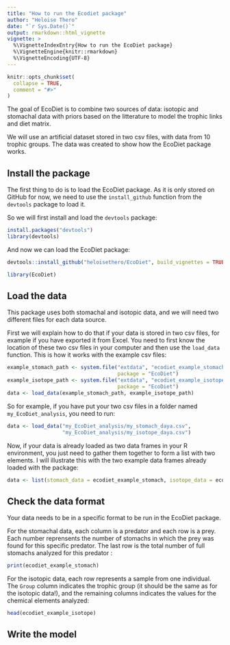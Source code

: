 ```yaml
---
title: "How to run the Ecodiet package"
author: "Heloise Thero"
date: "`r Sys.Date()`"
output: rmarkdown::html_vignette
vignette: >
  %\VignetteIndexEntry{How to run the EcoDiet package}
  %\VignetteEngine{knitr::rmarkdown}
  %\VignetteEncoding{UTF-8}
---
```


```r
knitr::opts_chunk$set(
  collapse = TRUE,
  comment = "#>"
)
```

The goal of EcoDiet is to combine two sources of data: isotopic and stomachal data with priors based on the litterature to model the trophic links and diet matrix.

We will use an artificial dataset stored in two csv files, with data from 10 trophic groups. The data was created to show how the EcoDiet package works. 

## Install the package

The first thing to do is to load the EcoDiet package. As it is only stored on GitHub for now, we need to use the `install_github` function from the `devtools` package to load it.

So we will first install and load the `devtools` package:

```r
install.packages("devtools")
library(devtools)

```

And now we can load the EcoDiet package:

```r
devtools::install_github("heloisethero/EcoDiet", build_vignettes = TRUE)
```

```r
library(EcoDiet)

```

## Load the data

This package uses both stomachal and isotopic data, and we will need two different files for each data source.

First we will explain how to do that if your data is stored in two csv files, for example if you have exported it from Excel. You need to first know the location of these two csv files in your computer and then use the `load_data` function. This is how it works with the example csv files:

```r
example_stomach_path <- system.file("extdata", "ecodiet_example_stomach.csv",
                                    package = "EcoDiet")
example_isotope_path <- system.file("extdata", "ecodiet_example_isotope.csv",
                                    package = "EcoDiet")
data <- load_data(example_stomach_path, example_isotope_path)
```

So for example, if you have put your two csv files in a folder named `my_EcoDiet_analysis`, you need to run:

```r
data <- load_data("my_EcoDiet_analysis/my_stomach_daya.csv", 
                  "my_EcoDiet_analysis/my_isotope_daya.csv")
```

Now, if your data is already loaded as two data frames in your R environment, you just need to gather them together to form a list with two elements. I will illustrate this with the two example data frames already loaded with the package:

```r
data <- list(stomach_data = ecodiet_example_stomach, isotope_data = ecodiet_example_isotope)

```

## Check the data format

Your data needs to be in a specific format to be run in the EcoDiet package.

For the stomachal data, each column is a predator and each row is a prey. Each number reprensents the number of stomachs in which the prey was found for this specific predator. The last row is the total number of full stomachs analyzed for this predator :

```r
print(ecodiet_example_stomach)

```

For the isotopic data, each row represents a sample from one individual. The `Group` column indicates the trophic group (it should be the same as for the isotopic data!), and the remaining columns indicates the values for the chemical elements analyzed:

```r
head(ecodiet_example_isotope)

```

## Write the model
